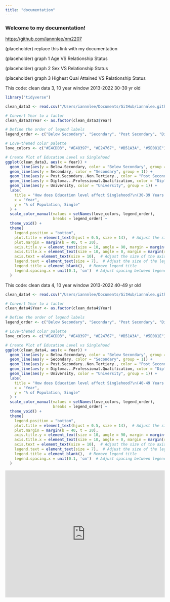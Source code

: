 ```yaml
---
title: "documentation"
---
```


### Welcome to my documentation!

<https://github.com/iannnlee/nm2207>

(placeholder) replace this link with my documentation

(placeholder) graph 1
Age VS Relationship Status

(placeholder) graph 2
Sex VS Relationship Status

(placeholder) graph 3
Highest Qual Attained VS Relationship Status


This code: clean data 3, 10 year window 2013-2022
30-39 yr old
```r
library("tidyverse")

clean_data3 <- read.csv("/Users/iannnlee/Documents/GitHub/iannnlee.github.io/iannnlee.github.io/clean_data3.csv")

# Convert Year to a factor
clean_data3$Year <- as.factor(clean_data3$Year)

# Define the order of legend labels
legend_order <- c("Below Secondary", "Secondary", "Post Secondary", "Diploma & Professional Qualification", "University")

# Love-themed color palette
love_colors <- c("#E4CDD3", "#E48397", "#E24767", "#B51A3A", "#5E081E")

# Create Plot of Education Level vs Singlehood
ggplot(clean_data3, aes(x = Year)) +
  geom_line(aes(y = Below.Secondary, color = "Below Secondary", group = 1)) +
  geom_line(aes(y = Secondary, color = "Secondary", group = 1)) +
  geom_line(aes(y = Post.Secondary..Non.Tertiary., color = "Post Secondary", group = 1)) +
  geom_line(aes(y = Diploma...Professional.Qualification, color = "Diploma & Professional Qualification", group = 1)) +
  geom_line(aes(y = University, color = "University", group = 1)) +
  labs(
    title = "How does Education level affect Singlehood?\n(30-39 Years Old)",  
    x = "Year",
    y = "% of Population, Single"
  ) +
  scale_color_manual(values = setNames(love_colors, legend_order),
                     breaks = legend_order) +
  theme_void() +  
  theme(
    legend.position = "bottom",
    plot.title = element_text(hjust = 0.5, size = 14),  # Adjust the size of the title text
    plot.margin = margin(b = 40, t = 20),
    axis.title.y = element_text(size = 10, angle = 90, margin = margin(r = 10)),  # Make y-axis label vertical
    axis.title.x = element_text(size = 10, angle = 0, margin = margin(r = 10)),
    axis.text = element_text(size = 10),  # Adjust the size of the axis text
    legend.text = element_text(size = 7),  # Adjust the size of the legend text
    legend.title = element_blank(),  # Remove legend title
    legend.spacing.x = unit(0.1, 'cm')  # Adjust spacing between legend items
  )
```


This code: clean data 4, 10 year window 2013-2022
40-49 yr old
```r
clean_data4 <- read.csv("/Users/iannnlee/Documents/GitHub/iannnlee.github.io/iannnlee.github.io/clean_data4.csv")

# Convert Year to a factor
clean_data4$Year <- as.factor(clean_data4$Year)

# Define the order of legend labels
legend_order <- c("Below Secondary", "Secondary", "Post Secondary", "Diploma & Professional Qualification", "University")

# Love-themed color palette
love_colors <- c("#E4CDD3", "#E48397", "#E24767", "#B51A3A", "#5E081E")

# Create Plot of Education Level vs Singlehood
ggplot(clean_data4, aes(x = Year)) +
  geom_line(aes(y = Below.Secondary, color = "Below Secondary", group = 1)) +
  geom_line(aes(y = Secondary, color = "Secondary", group = 1)) +
  geom_line(aes(y = Post.Secondary..Non.Tertiary., color = "Post Secondary", group = 1)) +
  geom_line(aes(y = Diploma...Professional.Qualification, color = "Diploma & Professional Qualification", group = 1)) +
  geom_line(aes(y = University, color = "University", group = 1)) +
  labs(
    title = "How does Education level affect Singlehood?\n(40-49 Years Old)",  
    x = "Year",
    y = "% of Population, Single"
  ) +
  scale_color_manual(values = setNames(love_colors, legend_order),
                     breaks = legend_order) +
  theme_void() +  
  theme(
    legend.position = "bottom",
    plot.title = element_text(hjust = 0.5, size = 14),  # Adjust the size of the title text
    plot.margin = margin(b = 40, t = 20),
    axis.title.y = element_text(size = 10, angle = 90, margin = margin(r = 10)),  # Make y-axis label vertical
    axis.title.x = element_text(size = 10, angle = 0, margin = margin(r = 10)),
    axis.text = element_text(size = 10),  # Adjust the size of the axis text
    legend.text = element_text(size = 7),  # Adjust the size of the legend text
    legend.title = element_blank(),  # Remove legend title
    legend.spacing.x = unit(0.1, 'cm')  # Adjust spacing between legend items
  )
```

<iframe height="400" width="100%" frameborder="no" src="https://iannnlee.shinyapps.io/IanShinyApp2/"> </iframe>


